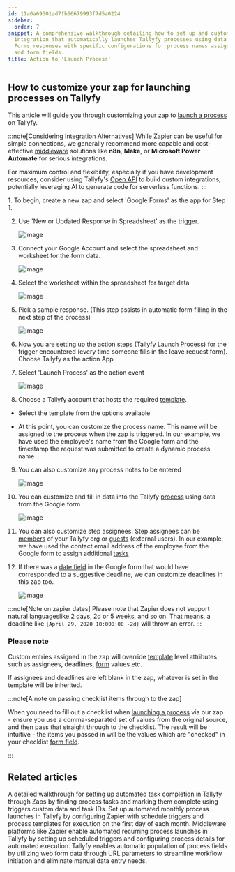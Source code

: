 ```yaml
---
id: 11a0a69301ad7fb56679993f7d5a0224
sidebar:
  order: 7
snippet: A comprehensive walkthrough detailing how to set up and customize a Zapier
  integration that automatically launches Tallyfy processes using data from Google
  Forms responses with specific configurations for process names assignees deadlines
  and form fields.
title: Action to 'Launch Process'
---
```



## How to customize your zap for launching processes on Tallyfy

This article will guide you through customizing your zap to [launch a process](/products/pro/launching/) on Tallyfy.

:::note[Considering Integration Alternatives]
While Zapier can be useful for simple connections, we generally recommend more capable and cost-effective [middleware](/products/pro/integrations/middleware/) solutions like **n8n**, **Make**, or **Microsoft Power Automate** for serious integrations.

For maximum control and flexibility, especially if you have development resources, consider using Tallyfy's [Open API](/products/pro/integrations/open-api/) to build custom integrations, potentially leveraging AI to generate code for serverless functions.
:::

<Steps>
1. To begin, create a new zap and select 'Google Forms' as the app for Step 1.

2. Use 'New or Updated Response in Spreadsheet' as the trigger.

    ![Image](https://screenshots.tallyfy.com/custom-tallyfy-zap-1.png)
3. Connect your Google Account and select the spreadsheet and worksheet for the form data.

    ![Image](https://screenshots.tallyfy.com/custom-tallyfy-zap-2.png)
4. Select the worksheet within the spreadsheet for target data

    ![Image](https://screenshots.tallyfy.com/custom-tallyfy-zap-3.png)
5. Pick a sample response. (This step assists in automatic form filling in the next step of the process)

    ![Image](https://screenshots.tallyfy.com/custom-tallyfy-zap-4.png)
6. Now you are setting up the action steps (Tallyfy Launch [Process](/products/pro/tracking-and-tasks/processes/)) for the trigger encountered (every time someone fills in the leave request form). Choose Tallyfy as the action App

7. Select 'Launch Process' as the action event

    ![Image](https://screenshots.tallyfy.com/custom-tallyfy-zap-5.png)
8. Choose a Tallyfy account that hosts the required [template](/products/pro/documenting/templates/).

- Select the template from the options available

- At this point, you can customize the process name. This name will be assigned to the process when the zap is triggered. In our example, we have used the employee's name from the Google form and the timestamp the request was submitted to create a dynamic process name

9. You can also customize any process notes to be entered

    ![Image](https://screenshots.tallyfy.com/custom-tallyfy-zap-6.png)
10. You can customize and fill in data into the Tallyfy [process](/products/pro/tracking-and-tasks/processes/) using data from the Google form

    ![Image](https://screenshots.tallyfy.com/custom-tallyfy-zap-7.png)
11. You can also customize step assignees. Step assignees can be [members](/products/pro/documenting/members/) of your Tallyfy org or [guests](/products/pro/documenting/guests/) (external users). In our example, we have used the contact email address of the employee from the Google form to assign additional [tasks](/products/pro/tracking-and-tasks/tasks/)

12. If there was a [date field](/products/pro/tracking-and-tasks/tasks/what-are-form-fields-in-tallyfy/) in the Google form that would have corresponded to a suggestive deadline, we can customize deadlines in this zap too.

    ![Image](https://screenshots.tallyfy.com/custom-tallyfy-zap-8.png)
</Steps>

:::note[Note on zapier dates]
Please note that Zapier does not support natural languageslike 2 days, 2d or 5 weeks, and so on. That means, a deadline like `{April 29, 2020 10:000:00 -2d}` will throw an error.
:::

### Please note

Custom entries assigned in the zap will override [template](/products/pro/documenting/templates/) level attributes such as assignees, deadlines, [form](/products/pro/tracking-and-tasks/tasks/what-are-form-fields-in-tallyfy/) values etc.

If assignees and deadlines are left blank in the zap, whatever is set in the template will be inherited.

:::note[A note on passing checklist items through to the zap]

When you need to fill out a checklist when [launching a process](/products/pro/launching/) via our zap - ensure you use a comma-separated set of values from the original source, and then pass that straight through to the checklist. The result will be intuitive - the items you passed in will be the values which are "checked" in your checklist [form field](/products/pro/tracking-and-tasks/tasks/what-are-form-fields-in-tallyfy/).

:::


## Related articles
<CardGrid>
<LinkTitleCard header="<b>Zapier > Automate tasks in Tallyfy using zaps</b>" href="/products/pro/integrations/middleware/zapier/how-to-automate-tasks-in-tallyfy-using-zaps/" > A detailed walkthrough for setting up automated task completion in Tallyfy through Zaps by finding process tasks and marking them complete using triggers custom data and task IDs. </LinkTitleCard>
<LinkTitleCard header="<b>Zapier > Automate monthly process launch with Zapier</b>" href="/products/pro/integrations/middleware/zapier/how-to-automate-monthly-process-launch-with-zapier/" > Set up automated monthly process launches in Tallyfy by configuring Zapier with schedule triggers and process templates for execution on the first day of each month. </LinkTitleCard>
<LinkTitleCard header="<b>Launching > Automatically schedule a process</b>" href="/products/pro/launching/how-can-i-schedule-a-process-in-tallyfy-using-middleware/" > Middleware platforms like Zapier enable automated recurring process launches in Tallyfy by setting up scheduled triggers and configuring process details for automated execution. </LinkTitleCard>
<LinkTitleCard header="<b>Launching > Launch a process from a web form</b>" href="/products/pro/launching/how-to-launch-a-tallyfy-process-from-a-webform/" > Tallyfy enables automatic population of process fields by utilizing web form data through URL parameters to streamline workflow initiation and eliminate manual data entry needs. </LinkTitleCard>
</CardGrid>